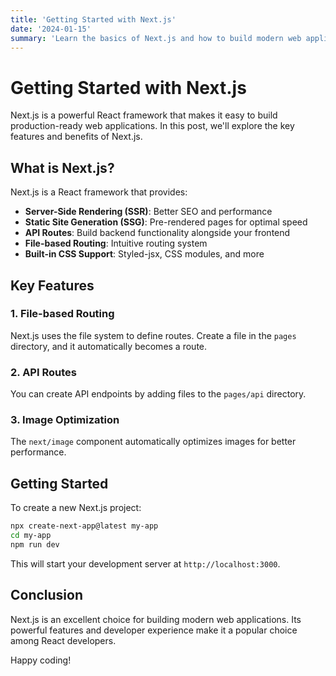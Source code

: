```yaml
---
title: 'Getting Started with Next.js'
date: '2024-01-15'
summary: 'Learn the basics of Next.js and how to build modern web applications with React.'
---
```


# Getting Started with Next.js

Next.js is a powerful React framework that makes it easy to build production-ready web applications. In this post, we'll explore the key features and benefits of Next.js.

## What is Next.js?

Next.js is a React framework that provides:

- **Server-Side Rendering (SSR)**: Better SEO and performance
- **Static Site Generation (SSG)**: Pre-rendered pages for optimal speed
- **API Routes**: Build backend functionality alongside your frontend
- **File-based Routing**: Intuitive routing system
- **Built-in CSS Support**: Styled-jsx, CSS modules, and more

## Key Features

### 1. File-based Routing

Next.js uses the file system to define routes. Create a file in the `pages` directory, and it automatically becomes a route.

### 2. API Routes

You can create API endpoints by adding files to the `pages/api` directory.

### 3. Image Optimization

The `next/image` component automatically optimizes images for better performance.

## Getting Started

To create a new Next.js project:

```bash
npx create-next-app@latest my-app
cd my-app
npm run dev
```

This will start your development server at `http://localhost:3000`.

## Conclusion

Next.js is an excellent choice for building modern web applications. Its powerful features and developer experience make it a popular choice among React developers.

Happy coding!
